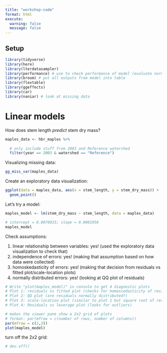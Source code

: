 ```yaml
---
title: "workshop-code"
format: html
execute: 
  warning: false
  message: false
---
```


## Setup

```r
library(tidyverse)
library(here)
library(lterdatasampler)
library(performance) # use to check performance of model (evaluate normality, heterostedasticity)
library(broom) # put all outputs from model into table
library(flextable)
library(ggeffects)
library(car)
library(naniar) # look at missing data
```

# Linear models

How does stem length _predict_ stem dry mass?

```r

maples_data <- hbr_maples %>% 
  
  # only include stuff from 2003 and Reference watershed
  filter(year == 2003 & watershed == "Reference")

```

Visualizing missing data:

```r
gg_miss_var(maples_data)
```

Create an exploratory data visualization:

```r

ggplot(data = maples_data, aes(x = stem_length, y = stem_dry_mass)) +
  geom_point()

```

Let's try a model:

```r

maples_model <- lm(stem_dry_mass ~ stem_length, data = maples_data)

# intercept = 0.0070033; slope = 0.0001958
maples_model

```
Check assumptions:

1. linear relationship between variables: yes! (used the exploratory data visualization to check that)
2. independence of errors: yes! (making that assumption based on how data were collected)
3. homoskedasticity of errors: yes! (making that decision from residuals vs  fitted plot/scale-location plots)
4. normally distributed errors: yes! (looking at QQ plot of residuals)

```r

# Write "plot(maples_model)" in console to get 4 diagnostic plots
# Plot 1: residuals vs fitted plot (checks for homoscedasticity of residuals)
# Plot 2: QQ plot (are residuals normally distributed?)
# Plot 3: scale-location plot (similar to plot 1 but square root of residuals)
# Plot 4: Residuals vs leverage plot (looks for outliers)

# makes the viewer pane show a 2x2 grid of plots
# format: par(mfrow = c(number of rows, number of columns))
par(mfrow = c(2,2))
plot(maples_model)

```

turn off the 2x2 grid:

```r

# dev.off()

```












